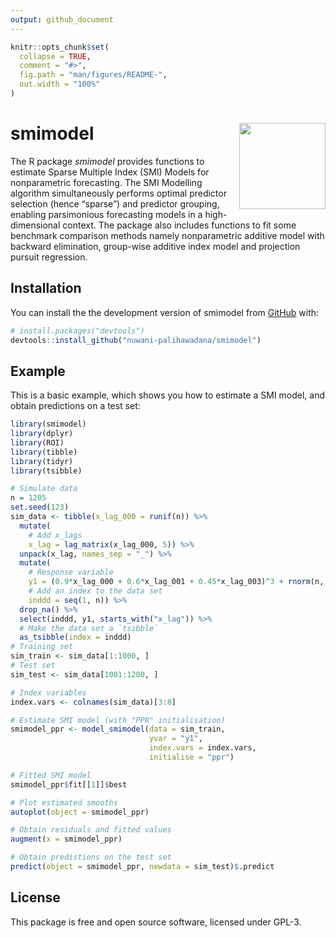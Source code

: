 ```yaml
---
output: github_document
---
```


<!-- README.md is generated from README.Rmd. Please edit that file -->

```r
knitr::opts_chunk$set(
  collapse = TRUE,
  comment = "#>",
  fig.path = "man/figures/README-",
  out.width = "100%"
)
```

# smimodel <img src="man/figures/logo.png" align="right" height="138" alt="" />

<!-- badges: start -->
<!-- badges: end -->

The R package *smimodel* provides functions to estimate Sparse Multiple Index (SMI) Models for nonparametric forecasting. The SMI Modelling algorithm simultaneously performs optimal predictor selection (hence "sparse") and predictor grouping, enabling parsimonious forecasting models in a high-dimensional context.
The package also includes functions to fit some benchmark comparison methods namely nonparametric additive model with backward elimination, group-wise additive index model and projection pursuit regression. 

## Installation

You can install the the development version of smimodel from [GitHub](https://github.com/) with:

``` r
# install.packages("devtools")
devtools::install_github("nuwani-palihawadana/smimodel")
```

## Example

This is a basic example, which shows you how to estimate a SMI model, and obtain predictions on a test set:

```r
library(smimodel)
library(dplyr)
library(ROI)
library(tibble)
library(tidyr)
library(tsibble)

# Simulate data
n = 1205
set.seed(123)
sim_data <- tibble(x_lag_000 = runif(n)) %>%
  mutate(
    # Add x_lags
    x_lag = lag_matrix(x_lag_000, 5)) %>%
  unpack(x_lag, names_sep = "_") %>%
  mutate(
    # Response variable
    y1 = (0.9*x_lag_000 + 0.6*x_lag_001 + 0.45*x_lag_003)^3 + rnorm(n, sd = 0.1),
    # Add an index to the data set
    inddd = seq(1, n)) %>%
  drop_na() %>%
  select(inddd, y1, starts_with("x_lag")) %>%
  # Make the data set a `tsibble`
  as_tsibble(index = inddd)
# Training set
sim_train <- sim_data[1:1000, ]
# Test set
sim_test <- sim_data[1001:1200, ]

# Index variables
index.vars <- colnames(sim_data)[3:8]
```

```r
# Estimate SMI model (with "PPR" initialisation)
smimodel_ppr <- model_smimodel(data = sim_train,
                               yvar = "y1",
                               index.vars = index.vars,
                               initialise = "ppr")

# Fitted SMI model
smimodel_ppr$fit[[1]]$best
```

```r
# Plot estimated smooths
autoplot(object = smimodel_ppr)

# Obtain residuals and fitted values
augment(x = smimodel_ppr)
```

```r
# Obtain predistions on the test set
predict(object = smimodel_ppr, newdata = sim_test)$.predict
```

## License
This package is free and open source software, licensed under GPL-3.